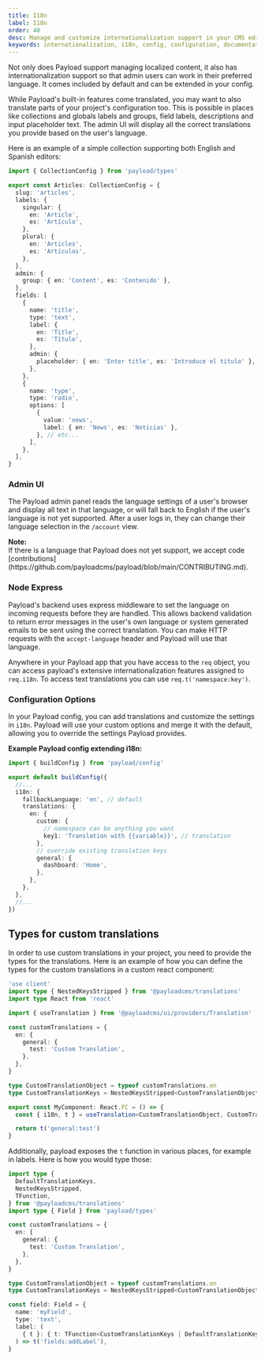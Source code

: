 ```yaml
---
title: I18n
label: I18n
order: 40
desc: Manage and customize internationalization support in your CMS editor experience
keywords: internationalization, i18n, config, configuration, documentation, Content Management System, cms, headless, javascript, node, react, express
---
```


Not only does Payload support managing localized content, it also has internationalization support so that admin users can work in their preferred language. It comes included by default and can be extended in your config.

While Payload's built-in features come translated, you may want to also translate parts of your project's configuration too. This is possible in places like collections and globals labels and groups, field labels, descriptions and input placeholder text. The admin UI will display all the correct translations you provide based on the user's language.

Here is an example of a simple collection supporting both English and Spanish editors:

```ts
import { CollectionConfig } from 'payload/types'

export const Articles: CollectionConfig = {
  slug: 'articles',
  labels: {
    singular: {
      en: 'Article',
      es: 'Artículo',
    },
    plural: {
      en: 'Articles',
      es: 'Artículos',
    },
  },
  admin: {
    group: { en: 'Content', es: 'Contenido' },
  },
  fields: [
    {
      name: 'title',
      type: 'text',
      label: {
        en: 'Title',
        es: 'Título',
      },
      admin: {
        placeholder: { en: 'Enter title', es: 'Introduce el título' },
      },
    },
    {
      name: 'type',
      type: 'radio',
      options: [
        {
          value: 'news',
          label: { en: 'News', es: 'Noticias' },
        }, // etc...
      ],
    },
  ],
}
```

### Admin UI

The Payload admin panel reads the language settings of a user's browser and display all text in that language, or will fall back to English if the user's language is not yet supported.
After a user logs in, they can change their language selection in the `/account` view.

<Banner>
  <strong>Note:</strong>
  <br />
  If there is a language that Payload does not yet support, we accept code
  [contributions](https://github.com/payloadcms/payload/blob/main/CONTRIBUTING.md).
</Banner>

### Node Express

Payload's backend uses express middleware to set the language on incoming requests before they are handled. This allows backend validation to return error messages in the user's own language or system generated emails to be sent using the correct translation. You can make HTTP requests with the `accept-language` header and Payload will use that language.

Anywhere in your Payload app that you have access to the `req` object, you can access payload's extensive internationalization features assigned to `req.i18n`. To access text translations you can use `req.t('namespace:key')`.

### Configuration Options

In your Payload config, you can add translations and customize the settings in `i18n`. Payload will use your custom options and merge it with the default, allowing you to override the settings Payload provides.

**Example Payload config extending i18n:**

```ts
import { buildConfig } from 'payload/config'

export default buildConfig({
  //...
  i18n: {
    fallbackLanguage: 'en', // default
    translations: {
      en: {
        custom: {
          // namespace can be anything you want
          key1: 'Translation with {{variable}}', // translation
        },
        // override existing translation keys
        general: {
          dashboard: 'Home',
        },
      },
    },
  },
  //...
})
```

## Types for custom translations

In order to use custom translations in your project, you need to provide the types for the translations. Here is an example of how you can define the types for the custom translations in a custom react component:

```ts
'use client'
import type { NestedKeysStripped } from '@payloadcms/translations'
import type React from 'react'

import { useTranslation } from '@payloadcms/ui/providers/Translation'

const customTranslations = {
  en: {
    general: {
      test: 'Custom Translation',
    },
  },
}

type CustomTranslationObject = typeof customTranslations.en
type CustomTranslationKeys = NestedKeysStripped<CustomTranslationObject>

export const MyComponent: React.FC = () => {
  const { i18n, t } = useTranslation<CustomTranslationObject, CustomTranslationKeys>() // These generics merge your custom translations with the default client translations

  return t('general:test')
}

```

Additionally, payload exposes the `t` function in various places, for example in labels. Here is how you would type those:

```ts
import type {
  DefaultTranslationKeys,
  NestedKeysStripped,
  TFunction,
} from '@payloadcms/translations'
import type { Field } from 'payload/types'

const customTranslations = {
  en: {
    general: {
      test: 'Custom Translation',
    },
  },
}

type CustomTranslationObject = typeof customTranslations.en
type CustomTranslationKeys = NestedKeysStripped<CustomTranslationObject>

const field: Field = {
  name: 'myField',
  type: 'text',
  label: (
    { t }: { t: TFunction<CustomTranslationKeys | DefaultTranslationKeys> }, // The generic passed to TFunction does not automatically merge the custom translations with the default translations. We need to merge them ourselves here
  ) => t('fields:addLabel'),
}
```

